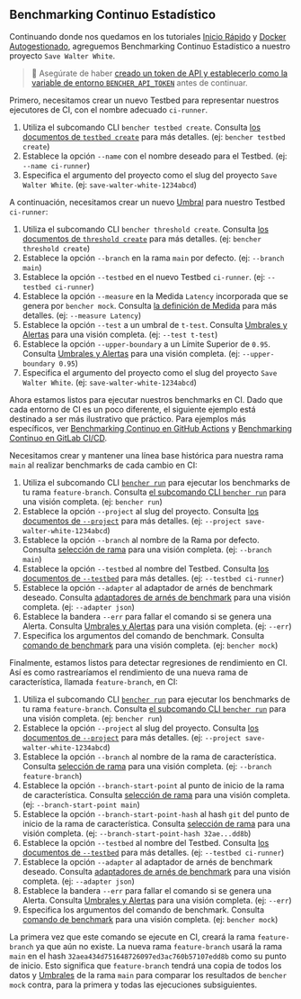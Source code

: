 
## Benchmarking Continuo Estadístico

Continuando donde nos quedamos en los tutoriales
[Inicio Rápido][quick start] y [Docker Autogestionado][docker self-hosted], 
agreguemos Benchmarking Continuo Estadístico a nuestro proyecto `Save Walter White`.

> 🐰 Asegúrate de haber
> [creado un token de API y establecerlo como la variable de entorno `BENCHER_API_TOKEN`][create an api token]
> antes de continuar.

Primero, necesitamos crear un nuevo Testbed para representar nuestros ejecutores de CI, con el nombre adecuado `ci-runner`.

<TestbedCreate />

1. Utiliza el subcomando CLI `bencher testbed create`.
   Consulta [los documentos de `testbed create`][testbed create] para más detalles.
   (ej: `bencher testbed create`)
2. Establece la opción `--name` con el nombre deseado para el Testbed.
   (ej: `--name ci-runner`)
3. Especifica el argumento del proyecto como el slug del proyecto `Save Walter White`.
   (ej: `save-walter-white-1234abcd`)

A continuación, necesitamos crear un nuevo [Umbral][thresholds] para nuestro Testbed `ci-runner`:

<ThresholdCreateStatistical />

1. Utiliza el subcomando CLI `bencher threshold create`.
   Consulta [los documentos de `threshold create`][threshold create] para más detalles.
   (ej: `bencher threshold create`)
2. Establece la opción `--branch` en la rama `main` por defecto.
   (ej: `--branch main`)
3. Establece la opción `--testbed` en el nuevo Testbed `ci-runner`.
   (ej: `--testbed ci-runner`)
4. Establece la opción `--measure` en la Medida `Latency` incorporada que se genera por `bencher mock`.
   Consulta [la definición de Medida][measure] para más detalles.
   (ej: `--measure Latency`)
5. Establece la opción `--test` a un umbral de `t-test`.
   Consulta [Umbrales y Alertas][t-test] para una visión completa.
   (ej: `--test t-test`)
6. Establece la opción `--upper-boundary` a un Límite Superior de `0.95`.
   Consulta [Umbrales y Alertas][t-test upper boundary] para una visión completa.
   (ej: `--upper-boundary 0.95`)
7. Especifica el argumento del proyecto como el slug del proyecto `Save Walter White`.
   (ej: `save-walter-white-1234abcd`)

Ahora estamos listos para ejecutar nuestros benchmarks en CI.
Dado que cada entorno de CI es un poco diferente,
el siguiente ejemplo está destinado a ser más ilustrativo que práctico.
Para ejemplos más específicos, ver [Benchmarking Continuo en GitHub Actions][github actions]
y [Benchmarking Continuo en GitLab CI/CD][gitlab ci/cd].

Necesitamos crear y mantener una línea base histórica para nuestra rama `main` al realizar benchmarks de cada cambio en CI:

<RunMainStatistical />

1. Utiliza el subcomando CLI <code><a href="/docs/es/explanation/bencher-run/">bencher run</a></code>
   para ejecutar los benchmarks de tu rama `feature-branch`.
   Consulta [el subcomando CLI `bencher run`][bencher run] para una visión completa.
   (ej: `bencher run`)
2. Establece la opción `--project` al slug del proyecto.
   Consulta [los documentos de `--project`][project option] para más detalles.
   (ej: `--project save-walter-white-1234abcd`)
3. Establece la opción `--branch` al nombre de la Rama por defecto.
   Consulta [selección de rama][branch selection branch] para una visión completa.
   (ej: `--branch main`)
4. Establece la opción `--testbed` al nombre del Testbed.
   Consulta [los documentos de `--testbed`][testbed option] para más detalles.
   (ej: `--testbed ci-runner`)
5. Establece la opción `--adapter` al adaptador de arnés de benchmark deseado.
   Consulta [adaptadores de arnés de benchmark][adapters] para una visión completa.
   (ej: `--adapter json`)
6. Establece la bandera `--err` para fallar el comando si se genera una Alerta.
   Consulta [Umbrales y Alertas][alerts] para una visión completa.
   (ej: `--err`)
7. Especifica los argumentos del comando de benchmark.
   Consulta [comando de benchmark][command argument] para una visión completa.
   (ej: `bencher mock`)

Finalmente, estamos listos para detectar regresiones de rendimiento en CI.
Así es como rastrearíamos el rendimiento de una nueva rama de característica, llamada `feature-branch`, en CI:

<RunFeatureStatistical />

1. Utiliza el subcomando CLI <code><a href="/docs/es/explanation/bencher-run/">bencher run</a></code>
   para ejecutar los benchmarks de tu rama `feature-branch`.
   Consulta [el subcomando CLI `bencher run`][bencher run] para una visión completa.
   (ej: `bencher run`)
2. Establece la opción `--project` al slug del proyecto.
   Consulta [los documentos de `--project`][project option] para más detalles.
   (ej: `--project save-walter-white-1234abcd`)
3. Establece la opción `--branch` al nombre de la rama de característica.
   Consulta [selección de rama][branch selection branch] para una visión completa.
   (ej: `--branch feature-branch`)
4. Establece la opción `--branch-start-point` al punto de inicio de la rama de característica.
   Consulta [selección de rama][branch selection start point] para una visión completa.
   (ej: `--branch-start-point main`)
5. Establece la opción `--branch-start-point-hash` al hash `git` del punto de inicio de la rama de característica.
   Consulta [selección de rama][branch selection start point hash] para una visión completa.
   (ej: `--branch-start-point-hash 32ae...dd8b`)
6. Establece la opción `--testbed` al nombre del Testbed.
   Consulta [los documentos de `--testbed`][testbed option] para más detalles.
   (ej: `--testbed ci-runner`)
7. Establece la opción `--adapter` al adaptador de arnés de benchmark deseado.
   Consulta [adaptadores de arnés de benchmark][adapters] para una visión completa.
   (ej: `--adapter json`)
8. Establece la bandera `--err` para fallar el comando si se genera una Alerta.
   Consulta [Umbrales y Alertas][alerts] para una visión completa.
   (ej: `--err`)
9. Especifica los argumentos del comando de benchmark.
   Consulta [comando de benchmark][command argument] para una visión completa.
   (ej: `bencher mock`)

La primera vez que este comando se ejecute en CI,
creará la rama `feature-branch` ya que aún no existe.
La nueva rama `feature-branch` usará la rama `main`
en el hash `32aea434d751648726097ed3ac760b57107edd8b` como su punto de inicio.
Esto significa que `feature-branch` tendrá una copia de todos los datos y [Umbrales][thresholds]
de la rama `main` para comparar los resultados de `bencher mock` contra,
para la primera y todas las ejecuciones subsiguientes.

[quick start]: /docs/es/tutorial/quick-start/
[docker self-hosted]: /docs/es/tutorial/docker/
[continuous benchmarking]: /docs/es/explanation/continuous-benchmarking/
[create an api token]: /docs/es/tutorial/quick-start/#create-an-api-token
[testbed create]: /docs/es/api/projects/testbeds/#post-v0projectsprojecttestbeds
[thresholds]: /docs/es/explanation/thresholds/
[threshold create]: /docs/es/api/projects/thresholds/#post-v0projectsprojectthresholds
[measure]: /docs/es/explanation/benchmarking/#measures
[t-test]: /docs/es/explanation/thresholds/#t-test-thresholds
[t-test upper boundary]: /docs/es/explanation/thresholds/#t-test-threshold-upper-boundary
[github actions]: /docs/es/how-to/github-actions/
[gitlab ci/cd]: /docs/es/how-to/gitlab-ci-cd/
[bencher run]: /docs/es/explanation/bencher-run/
[project option]: /docs/es/explanation/bencher-run/#--project-project
[branch selection branch]: /docs/es/explanation/branch-selection/#--branch-branch
[testbed option]: /docs/es/explanation/bencher-run/#--testbed-testbed
[adapters]: /docs/es/explanation/adapters/
[alerts]: /docs/es/explanation/thresholds/#alerts
[command argument]: /docs/es/explanation/bencher-run/#benchmark-command
[branch selection start point]: /docs/es/explanation/branch-selection/#--branch-start-point-branch
[branch selection start point hash]: /docs/es/explanation/branch-selection/#--branch-start-point-hash-hash